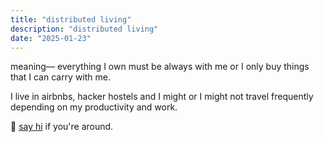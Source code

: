 ```yaml
---
title: "distributed living"
description: "distributed living"
date: "2025-01-23"
---
```



<LocationDisplay client:load />

<span class="text-525252">
meaning— everything I own must be always with me or I only buy things that I can carry with me.

I live in airbnbs, hacker hostels and I might or I might not travel frequently depending on my productivity and work.

👋 [say hi](https://twitter.com/oliursahin) if you're around.
</span>
